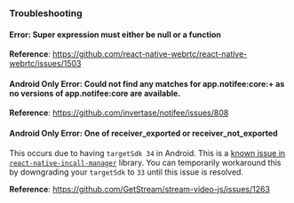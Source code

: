 
### Troubleshooting

#### Error: Super expression must either be null or a function

<EventTargetShimWorkaround isExpo={props.isExpo} />

**Reference**: https://github.com/react-native-webrtc/react-native-webrtc/issues/1503

#### Android Only Error: Could not find any matches for app.notifee:core:+ as no versions of app.notifee:core are available.

<NotifeeWorkaround isExpo={props.isExpo} />

**Reference**: https://github.com/invertase/notifee/issues/808

#### Android Only Error: One of receiver_exported or receiver_not_exported

This occurs due to having `targetSdk 34` in Android. This is a [known issue in `react-native-incall-manager`](https://github.com/react-native-webrtc/react-native-incall-manager/issues/235) library. You can temporarily workaround this by downgrading your `targetSdk` to `33` until this issue is resolved.

**Reference**: https://github.com/GetStream/stream-video-js/issues/1263